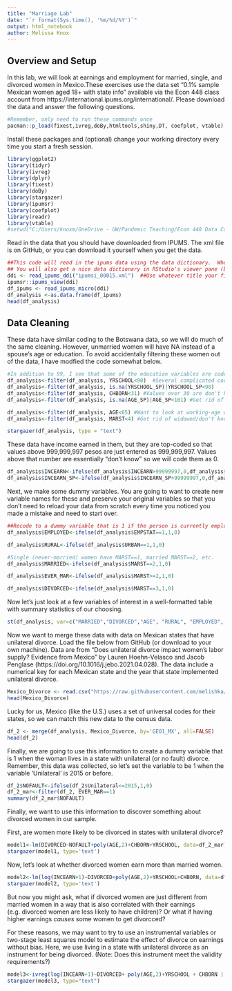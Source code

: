 ---
title: "Marriage Lab"
date: "`r format(Sys.time(), '%m/%d/%Y')`"
output: html_notebook
author: Melissa Knox
---
## Overview and Setup
In this lab, we will look at earnings and employment for married, single, and divorced women in Mexico.These exercises use the data set "0.1% sample Mexican women aged 18+ with state info" available via the Econ 448 class account from https://international.ipums.org/international/.  Please download the data and answer the following questions.

```{r}
#Remember, only need to run these commands once
pacman::p_load(fixest,ivreg,doBy,htmltools,shiny,DT, coefplot, vtable)

```

Install these packages and (optional) change your working directory every time you start a fresh session. 

```{r, warning=FALSE, message=FALSE}
library(ggplot2)
library(tidyr)
library(ivreg)
library(dplyr)
library(fixest)
library(doBy)
library(stargazer)
library(ipumsr)
library(coefplot)
library(readr)
library(vtable)
#setwd("C:/Users/knoxm/OneDrive - UW/Pandemic Teaching/Econ 448 Data Course")
```

Read in the data that you should have downloaded from IPUMS. The xml file is on GitHub, or you can download it yourself when you get the data.

```{r}
##This code will read in the ipums data using the data dictionary.  When you look at your data, the variables will have labels (as will the values).
## You will also get a nice data dictionary in RStudio's viewer pane (bottom right)
ddi <- read_ipums_ddi("ipumsi_00015.xml")  ##Use whatever title your file has when it downloads, but the name here should be correct for this exercise.
ipumsr::ipums_view(ddi)
df_ipums <- read_ipums_micro(ddi)  
df_analysis <-as.data.frame(df_ipums)
head(df_analysis)
```


## Data Cleaning
These data have similar coding to the Botswana data, so we will do much of the same cleaning. However, unmarried women will have NA instead of a spouse's age or education. To avoid accidentally filtering these women out of the data, I have modfied the code somewhat below.

```{r}
#In addition to 99, I see that some of the education variables are coded as 90, 91, etc. I will filter those out as well. 
df_analysis<-filter(df_analysis, YRSCHOOL<90)  #Several complicated codes over 90 here, so filtering these out
df_analysis<-filter(df_analysis, is.na(YRSCHOOL_SP)|YRSCHOOL_SP<90)
df_analysis<-filter(df_analysis, CHBORN<31) #Values over 30 are don't knows
df_analysis<-filter(df_analysis, is.na(AGE_SP)|AGE_SP<101) #Get rid of 999 in age of spouse

df_analysis<-filter(df_analysis, AGE<65) #Want to look at working-age women only
df_analysis<-filter(df_analysis, MARST<4) #Get rid of widowed/don't know marital status - could keep widows in

stargazer(df_analysis, type = "text")
```

These data have income earned in them, but they are top-coded so that values above 999,999,997 pesos are just entered as 999,999,997. Values above that number are essentially "don't know" so we will code them as 0.

```{r}
df_analysis$INCEARN<-ifelse(df_analysis$INCEARN>99999997,0,df_analysis$INCEARN)
df_analysis$INCEARN_SP<-ifelse(df_analysis$INCEARN_SP>99999997,0,df_analysis$INCEARN_SP)
```
Next, we make some dummy variables. You are going to want to create new variable names for these and preserve your original variables so that you don't need to reload your data from scratch every time you noticed you made a mistake and need to start over.

```{r}
##Recode to a dummy variable that is 1 if the person is currently employed, and 0 otherwise. Currently EMPSTAT=2 means unemployed, =3 means inactive, and =9 means unknown/missing.
df_analysis$EMPLOYED<-ifelse(df_analysis$EMPSTAT==1,1,0)

df_analysis$RURAL<-ifelse(df_analysis$URBAN==1,1,0)

#Single (never-married) women have MARST==1, married MARST==2, etc. 
df_analysis$MARRIED<-ifelse(df_analysis$MARST==2,1,0) 

df_analysis$EVER_MAR<-ifelse(df_analysis$MARST>=2,1,0)

df_analysis$DIVORCED<-ifelse(df_analysis$MARST==3,1,0)

```


Now let's just look at a few variables of interest in a well-formatted table with summary statistics of our choosing.
```{r, warning=FALSE}
st(df_analysis, var=c("MARRIED","DIVORCED","AGE", "RURAL", "EMPLOYED", "INCEARN"), labels=c("Married", "Divorced", "Age", "Rural", "Employed", "Earned Income (Pesos)"), out='return')
```

Now we want to merge these data with data on Mexican states that have unilateral divorce. Load the file below from GitHub (or download to your own machine). Data are from "Does unilateral divorce impact women's labor supply? Evidence from Mexico" by Lauren Hoehn-Velasco and Jacob Penglase (https://doi.org/10.1016/j.jebo.2021.04.028). The data include a numerical key for each Mexican state and the year that state implemented unilateral divorce.


```{r, warning=FALSE}
Mexico_Divorce <- read.csv("https://raw.githubusercontent.com/melishka/Econ_448_DevoPop/main/Mexico_Divorce.csv")
head(Mexico_Divorce)
```
Lucky for us, Mexico (like the U.S.) uses a set of universal codes for their states, so we can match this new data to the census data.
```{r}
df_2 <- merge(df_analysis, Mexico_Divorce, by='GEO1_MX', all=FALSE) 
head(df_2)
```

Finally, we are going to use this information to create a dummy variable that is 1 when the woman lives in a state with unilateral (or no fault) divorce. Remember, this data was collected, so let's set the variable to be 1 when the variable 'Unilateral' is 2015 or before.
```{r}
df_2$NOFAULT<-ifelse(df_2$Unilateral<=2015,1,0)
df_2_mar<-filter(df_2, EVER_MAR==1)
summary(df_2_mar$NOFAULT)
```

Finally, we want to use this information to discover something about divorced women in our sample. 

First, are women more likely to be divorced in states with unilateral divorce?
```{r, warning=FALSE}
model1<-lm(DIVORCED~NOFAULT+poly(AGE,2)+CHBORN+YRSCHOOL, data=df_2_mar)
stargazer(model1, type='text')
```
Now, let's look at whether divorced women earn more than married women. 

```{r, warning=FALSE}
model2<-lm(log(INCEARN+1)~DIVORCED+poly(AGE,2)+YRSCHOOL+CHBORN, data=df_2_mar)
stargazer(model2, type='text')
```

But now you might ask, what if divorced women are just different from married women in a way that is also correlated with their earnings (e.g. divorced women are less likely to have children)? Or what if having higher earnings *causes* some women to get divorcced?

For these reasons, we may want to try to use an instrumental variables or two-stage least squares model to estimate the effect of divorce on earnings without bias. Here, we use living in a state with unilateral divorce as an instrument for being divorced. (Note: Does this instrument meet the validity requirements?)

```{r, warning=FALSE}
model3<-ivreg(log(INCEARN+1)~DIVORCED+ poly(AGE,2)+YRSCHOOL + CHBORN | NOFAULT+ poly(AGE,2)+YRSCHOOL+CHBORN, data = df_2_mar)
stargazer(model3, type="text")
```

